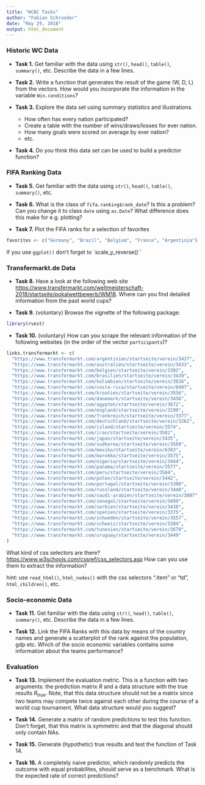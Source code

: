 ```yaml
---
title: "WCBC Tasks"
author: "Fabian Schroeder"
date: "May 29, 2018"
output: html_document
---
```


### Historic WC Data

* **Task 1.** Get familiar with the data using `str()`, `head()`, `table()`, `summary()`, etc. Describe the data in a few lines.

* **Task 2.** Write a function that generates the result of the game (W, D, L) from the vectors. How would you incorporate the information in the variable `Win.conditions`?

* **Task 3.** Explore the data set using summary statistics and illustrations. 

  - How often has every nation participated?
  - Create a table with the number of wins/draws/losses for ever nation.
  - How many goals were scored on average by ever nation?
  - etc.

* **Task 4.** Do you think this data set can be used to build a predictor function?


### FIFA Ranking Data

* **Task 5.** Get familiar with the data using `str()`, `head()`, `table()`, `summary()`, etc. 

* **Task 6.** What is the class of `fifa.ranking$rank_date`? Is this a problem? Can you change it to class `date` using `as.Date`? What difference does this make for e.g. plotting?

* **Task 7.** Plot the FIFA ranks for a selection of favorites
```r
favorites <- c("Germany", "Brazil", "Belgium", "France", "Argentinia")
```
If you use `ggplot()` don't forget to `scale_y_reverse()``


### Transfermarkt.de Data

* **Task 8.** Have a look at the following web site [https://www.transfermarkt.com/weltmeisterschaft-2018/startseite/pokalwettbewerb/WM18](https://www.transfermarkt.com/weltmeisterschaft-2018/startseite/pokalwettbewerb/WM18). Where can you find detailed information from the past world cups?

* **Task 9.** (voluntary) Browse the vignette of the following package:

```r
library(rvest)
```

* **Task 10.** (voluntary) How can you scrape the relevant information of the following websites (in the order of the vector `participants`)?

```r
links.transfermarkt <- c(
  "https://www.transfermarkt.com/argentinien/startseite/verein/3437",
  "https://www.transfermarkt.com/australien/startseite/verein/3433",
  "https://www.transfermarkt.com/belgien/startseite/verein/3382",
  "https://www.transfermarkt.com/brasilien/startseite/verein/3439",
  "https://www.transfermarkt.com/kolumbien/startseite/verein/3816",
  "https://www.transfermarkt.com/costa-rica/startseite/verein/8497",
  "https://www.transfermarkt.com/kroatien/startseite/verein/3556",
  "https://www.transfermarkt.com/danemark/startseite/verein/3436",
  "https://www.transfermarkt.com/agypten/startseite/verein/3672",
  "https://www.transfermarkt.com/england/startseite/verein/3299",
  "https://www.transfermarkt.com/frankreich/startseite/verein/3377",
  "https://www.transfermarkt.com/deutschland/startseite/verein/3262",
  "https://www.transfermarkt.com/island/startseite/verein/3574",
  "https://www.transfermarkt.com/iran/startseite/verein/3582",
  "https://www.transfermarkt.com/japan/startseite/verein/3435",
  "https://www.transfermarkt.com/sudkorea/startseite/verein/3589",
  "https://www.transfermarkt.com/mexiko/startseite/verein/6303",
  "https://www.transfermarkt.com/marokko/startseite/verein/3575",
  "https://www.transfermarkt.com/nigeria/startseite/verein/3444",
  "https://www.transfermarkt.com/panama/startseite/verein/3577",
  "https://www.transfermarkt.com/peru/startseite/verein/3584",
  "https://www.transfermarkt.com/polen/startseite/verein/3442",
  "https://www.transfermarkt.com/portugal/startseite/verein/3300",
  "https://www.transfermarkt.com/russland/startseite/verein/3448",
  "https://www.transfermarkt.com/saudi-arabien/startseite/verein/3807",
  "https://www.transfermarkt.com/senegal/startseite/verein/3499",
  "https://www.transfermarkt.com/serbien/startseite/verein/3438",
  "https://www.transfermarkt.com/spanien/startseite/verein/3375",
  "https://www.transfermarkt.com/schweden/startseite/verein/3557",
  "https://www.transfermarkt.com/schweiz/startseite/verein/3384",
  "https://www.transfermarkt.com/tunesien/startseite/verein/3670",
  "https://www.transfermarkt.com/uruguay/startseite/verein/3449"
)
```

What kind of css selectors are there? [https://www.w3schools.com/cssref/css_selectors.asp](https://www.w3schools.com/cssref/css_selectors.asp) How can you use them to extract the information?

hint: use `read_html()`, `html_nodes()` with the css selectors ".item" or "td", `html_children()`, etc.


### Socio-economic Data

* **Task 11.** Get familiar with the data using `str()`, `head()`, `table()`, `summary()`, etc. Describe the data in a few lines. 

* **Task 12.** Link the FIFA Ranks with this data by means of the country names and generate a scatterplot of the rank against the population, gdp etc. Which of the socio economic variables contains some information about the teams performance?


### Evaluation

* **Task 13.** Implement the evaluation metric. This is a function with two arguments: the prediction matrix $R$ and a data structure with the true results $R_{true}$. Note, that this data structure should not be a matrix since two teams may compete twice against each other during the course of a world cup tournament. What data structure would you suggest?

* **Task 14.** Generate a matrix of random predictions to test this function. Don't forget, that this matrix is symmetric and that the diagonal should only contain NAs. 

* **Task 15.** Generate (hypothetic) true results and test the function of Task 14.

* **Task 16.** A completely naive predictor, which randomly predicts the outcome with equal probabilites, should serve as a benchmark. What is the expected rate of correct predictions?
  
  







